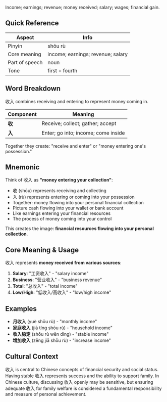 Income; earnings; revenue; money received; salary; wages; financial gain.

## Quick Reference

| Aspect         | Info                              |
| -------------- | --------------------------------- |
| Pinyin         | shōu rù                           |
| Core meaning   | income; earnings; revenue; salary |
| Part of speech | noun                              |
| Tone           | first + fourth                    |

## Word Breakdown

收入 combines receiving and entering to represent money coming in.

| Component | Meaning                             |
| --------- | ----------------------------------- |
| **收**    | Receive; collect; gather; accept    |
| **入**    | Enter; go into; income; come inside |

Together they create: "receive and enter" or "money entering one's possession."

## Mnemonic

Think of 收入 as **"money entering your collection"**:

- 收 (shōu) represents receiving and collecting
- 入 (rù) represents entering or coming into your possession
- Together: money flowing into your personal financial collection
- Picture cash flowing into your wallet or bank account
- Like earnings entering your financial resources
- The process of money coming into your control

This creates the image: **financial resources flowing into your personal collection**.

## Core Meaning & Usage

收入 represents **money received from various sources**:

1. **Salary**: "工资收入" - "salary income"
2. **Business**: "营业收入" - "business revenue"
3. **Total**: "总收入" - "total income"
4. **Low/High**: "低收入/高收入" - "low/high income"

## Examples

- **月收入** (yuè shōu rù) - "monthly income"
- **家庭收入** (jiā tíng shōu rù) - "household income"
- **收入稳定** (shōu rù wěn dìng) - "stable income"
- **增加收入** (zēng jiā shōu rù) - "increase income"

## Cultural Context

收入 is central to Chinese concepts of financial security and social status. Having
stable 收入 represents success and the ability to support family. In Chinese culture,
discussing 收入 openly may be sensitive, but ensuring adequate 收入 for family welfare is considered
a fundamental responsibility and measure of personal achievement.
